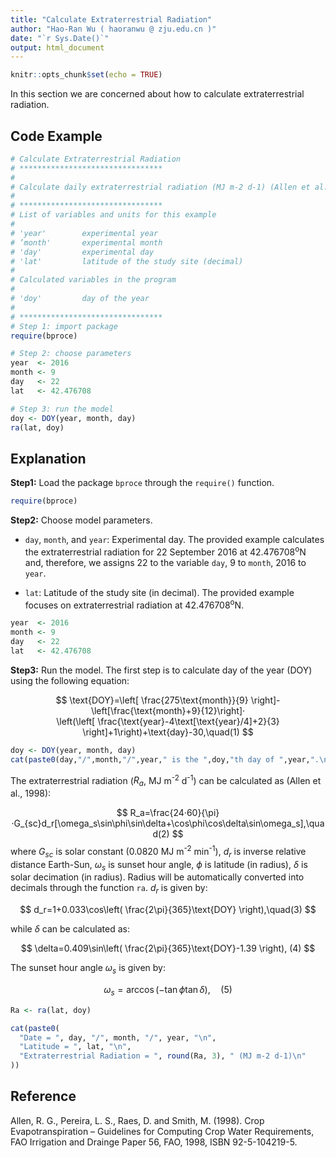 ---
title: "Calculate Extraterrestrial Radiation"
author: "Hao-Ran Wu ( haoranwu @ zju.edu.cn )"
date: "`r Sys.Date()`"
output: html_document
---

```{r setup, include=FALSE}
knitr::opts_chunk$set(echo = TRUE)
```

In this section we are concerned about how to calculate extraterrestrial radiation.

## Code Example

```{r eval=FALSE}
# Calculate Extraterrestrial Radiation
# ********************************
#
# Calculate daily extraterrestrial radiation (MJ m-2 d-1) (Allen et al., 1998).
#
# ********************************
# List of variables and units for this example
#
# 'year'        experimental year
# ’month'       experimental month
# 'day'         experimental day
# 'lat'         latitude of the study site (decimal)
# 
# Calculated variables in the program
#
# 'doy'         day of the year
#
# ********************************
# Step 1: import package
require(bproce)

# Step 2: choose parameters
year  <- 2016
month <- 9
day   <- 22
lat   <- 42.476708

# Step 3: run the model
doy <- DOY(year, month, day)
ra(lat, doy)
```

## Explanation

**Step1:** Load the package `bproce` through the `require()` function.

```{r message=FALSE}
require(bproce)
```

**Step2:** Choose model parameters.

-   `day`, `month`, and `year`: Experimental day. The provided example calculates the extraterrestrial radiation for 22 September 2016 at 42.476708^o^N and, therefore, we assigns 22 to the variable `day`, 9 to `month`, 2016 to `year`.

-   `lat`: Latitude of the study site (in decimal). The provided example focuses on extraterrestrial radiation at 42.476708^o^N.

```{r comment=""}
year  <- 2016
month <- 9
day   <- 22
lat   <- 42.476708
```

**Step3:** Run the model. The first step is to calculate day of the year (DOY) using the following equation:

$$
\text{DOY}=\left[ \frac{275\text{month}}{9} \right]-\left[\frac{\text{month}+9}{12}\right]·
\left(\left[ \frac{\text{year}-4\text[\text{year}/4]+2}{3} \right]+1\right)+\text{day}-30,\quad(1)
$$

```{r comment=""}
doy <- DOY(year, month, day)
cat(paste0(day,"/",month,"/",year," is the ",doy,"th day of ",year,".\n"))
```

The extraterrestrial radiation ($R_a$, MJ m^-2^ d^-1^) can be calculated as (Allen et al., 1998):

$$
R_a=\frac{24·60}{\pi}·G_{sc}d_r[\omega_s\sin\phi\sin\delta+\cos\phi\cos\delta\sin\omega_s],\quad(2)
$$ where $G_{sc}$ is solar constant (0.0820 MJ m^-2^ min^-1^), $d_r$ is inverse relative distance Earth-Sun, $\omega_s$ is sunset hour angle, $\phi$ is latitude (in radius), $\delta$ is solar decimation (in radius). Radius will be automatically converted into decimals through the function `ra`. $d_r$ is given by:

$$
d_r=1+0.033\cos\left( \frac{2\pi}{365}\text{DOY} \right),\quad(3)
$$

while $\delta$ can be calculated as:

$$
\delta=0.409\sin\left( \frac{2\pi}{365}\text{DOY}-1.39 \right), (4)
$$

The sunset hour angle $\omega_s$ is given by:

$$
\omega_s=\arccos\left( -\tan\phi\tan\delta\right),\quad(5)
$$

```{r comment=""}
Ra <- ra(lat, doy)

cat(paste0(
  "Date = ", day, "/", month, "/", year, "\n",
  "Latitude = ", lat, "\n",
  "Extraterrestrial Radiation = ", round(Ra, 3), " (MJ m-2 d-1)\n"
))
```

## Reference

Allen, R. G., Pereira, L. S., Raes, D. and Smith, M. (1998). Crop Evapotranspiration -- Guidelines for Computing Crop Water Requirements, FAO Irrigation and Drainge Paper 56, FAO, 1998, ISBN 92-5-104219-5.
